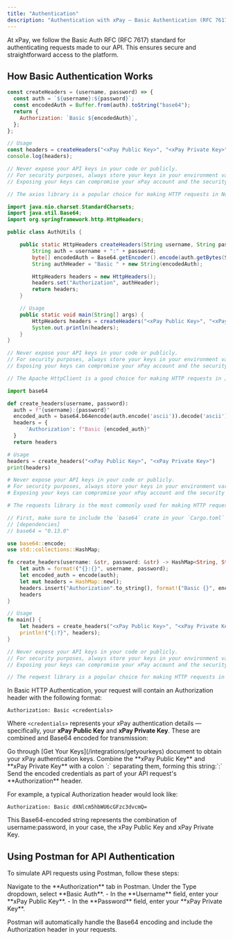 ```yaml
---
title: "Authentication"
description: "Authentication with xPay — Basic Authentication (RFC 7617)"
---
```


At xPay, we follow the Basic Auth RFC (RFC 7617) standard for authenticating requests made to our API. This ensures secure and straightforward access to the platform.

## How Basic Authentication Works

<RequestExample>

```javascript Node.js
const createHeaders = (username, password) => {
  const auth = `${username}:${password}`;
  const encodedAuth = Buffer.from(auth).toString("base64");
  return {
    Authorization: `Basic ${encodedAuth}`,
  };
};

// Usage
const headers = createHeaders("<xPay Public Key>", "<xPay Private Key>");
console.log(headers);

// Never expose your API keys in your code or publicly.
// For security purposes, always store your keys in your environment variables.
// Exposing your keys can compromise your xPay account and the security of your transactions.

// The axios library is a popular choice for making HTTP requests in Node.js and supports Basic Authentication natively.
```

```java Java
import java.nio.charset.StandardCharsets;
import java.util.Base64;
import org.springframework.http.HttpHeaders;

public class AuthUtils {

    public static HttpHeaders createHeaders(String username, String password) {
        String auth = username + ":" + password;
        byte[] encodedAuth = Base64.getEncoder().encode(auth.getBytes(StandardCharsets.US_ASCII));
        String authHeader = "Basic " + new String(encodedAuth);

        HttpHeaders headers = new HttpHeaders();
        headers.set("Authorization", authHeader);
        return headers;
    }

    // Usage
    public static void main(String[] args) {
        HttpHeaders headers = createHeaders("<xPay Public Key>", "<xPay Private Key>");
        System.out.println(headers);
    }
}

// Never expose your API keys in your code or publicly.
// For security purposes, always store your keys in your environment variables.
// Exposing your keys can compromise your xPay account and the security of your transactions.

// The Apache HttpClient is a good choice for making HTTP requests in Java and it supports Basic Authentication natively.
```

```python Python
import base64

def create_headers(username, password):
  auth = f"{username}:{password}"
  encoded_auth = base64.b64encode(auth.encode('ascii')).decode('ascii')
  headers = {
      'Authorization': f"Basic {encoded_auth}"
  }
  return headers

# Usage
headers = create_headers("<xPay Public Key>", "<xPay Private Key>")
print(headers)

# Never expose your API keys in your code or publicly.
# For security purposes, always store your keys in your environment variables.
# Exposing your keys can compromise your xPay account and the security of your transactions.

# The requests library is the most commonly used for making HTTP requests in Python and supports Basic Authentication natively.
```

```rust Rust
// First, make sure to include the `base64` crate in your `Cargo.toml`
// [dependencies]
// base64 = "0.13.0"

use base64::encode;
use std::collections::HashMap;

fn create_headers(username: &str, password: &str) -> HashMap<String, String> {
    let auth = format!("{}:{}", username, password);
    let encoded_auth = encode(auth);
    let mut headers = HashMap::new();
    headers.insert("Authorization".to_string(), format!("Basic {}", encoded_auth));
    headers
}

// Usage
fn main() {
    let headers = create_headers("<xPay Public Key>", "<xPay Private Key>");
    println!("{:?}", headers);
}

// Never expose your API keys in your code or publicly.
// For security purposes, always store your keys in your environment variables.
// Exposing your keys can compromise your xPay account and the security of your transactions.

// The reqwest library is a popular choice for making HTTP requests in Rust and supports Basic Authentication natively.
```

</RequestExample>

In Basic HTTP Authentication, your request will contain an Authorization header with the following format:

```http
Authorization: Basic <credentials>
```

Where `<credentials>` represents your xPay authentication details — specifically, your **xPay Public Key** and **xPay Private Key**. These are combined and Base64 encoded for transmission:

<Tip>
  Go through [Get Your Keys](/integrations/getyourkeys) document to obtain your
  xPay authentication keys.
</Tip>

<Steps>
  <Step title="Combine Public and Private Keys">
    Combine the **xPay Public Key** and **xPay Private Key** with a colon `:` separating them, forming this string:`<xPay Public Key>:<xPay Private Key>`
  </Step>
  <Step title="Encode Credentials Using Base64" />
  <Step title="Add the Authorization Header">
  Send the encoded credentials as part of your API request's **Authorization** header.
  </Step>
</Steps>

For example, a typical Authorization header would look like:

```http
Authorization: Basic dXNlcm5hbWU6cGFzc3dvcmQ=
```

<Note>
  This Base64-encoded string represents the combination of username:password, in
  your case, the xPay Public Key and xPay Private Key.
</Note>

## Using Postman for API Authentication

To simulate API requests using Postman, follow these steps:

<Steps>
  <Step title="Select Basic Auth in Postman">
    Navigate to the **Authorization** tab in Postman. Under the Type dropdown,
    select **Basic Auth**.
  </Step>
  <Step title="Enter API Credentials">
    - In the **Username** field, enter your **xPay Public Key**. - In the
    **Password** field, enter your **xPay Private Key**.
  </Step>
</Steps>

Postman will automatically handle the Base64 encoding and include the Authorization header in your requests.
